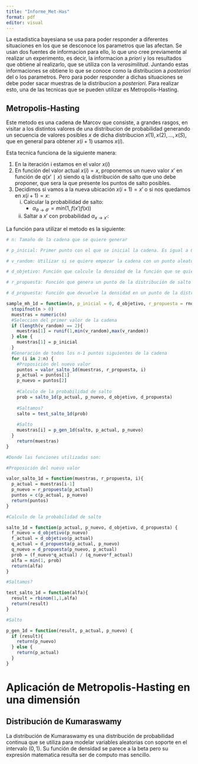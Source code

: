 ```yaml
---
title: "Informe_Met-Has"
format: pdf
editor: visual
---
```


La estadistica bayesiana se usa para poder responder a diferentes situaciones en los que se desconoce los parametros que las afectan. Se usan dos fuentes de informacion para ello, lo que uno cree previamente al realizar un experimento, es decir, la informacion a *priori* y los resultados que obtiene al realizarlo, que se utiliza con la *verosimilitud*. Juntando estas informaciones se obtiene lo que se conoce como la distribucion a *posteriori* del o los parametros. Pero para poder responder a dichas situaciones se debe poder sacar muestras de la distribucion a *posteriori*. Para realizar esto, una de las tecnicas que se pueden utilizar es Metropolis-Hasting.

## Metropolis-Hasting

Este metodo es una cadena de Marcov que consiste, a grandes rasgos, en visitar a los distintos valores de una distribucion de probabilidad generando un secuencia de valores posibles $x$ de dicha distribucion $x(1),x(2),…,x(S)$, que en general para obtener $x(i+1)$ usamos $x(i)$.

Esta tecnica funciona de la siguiente manera:

1.  En la iteración i estamos en el valor $x(i)$
2.  En función del valor actual $x(i)=x$, proponemos un nuevo valor $x′$ en función de $q(x′∣x)$ siendo q la distribución de salto que uno debe proponer, que sera la que presente los puntos de salto posibles.
3.  Decidimos si vamos a la nueva ubicación $x(i+1)=x′$ o si nos quedamos en $x(i+1)=x$:
    i.  Calcular la probabilidad de salto:
        -   $α_{θ→θ′} = min(1,f(x′)f(x))$
    ii. Saltar a $x′$ con probabilidad $α_{x→x′}$: 

\begin{center}
$x^{(i+1)} =
\begin{cases} 
x' \text{ con probabilidad } α_{θ→θ′}\\
x \text{  con probabilidad } α_{θ→θ′}
\end{cases}$
\end{center}

La función para utilizar el metodo es la siguiente:

```r
# n: Tamaño de la cadena que se quiere generar

# p_inicial: Primer punto con el que se inicial la cadena. Es igual a 0 por defecto.

# v_random: Utilizar si se quiere empezar la cadena con un punto aleatorio. Introducir un vector de dos numeros para obtener un numero aleatoria entre ellos dos.

# d_objetivo: Función que calcule la densidad de la función que se quiere muestrear.

# r_propuesta: Función que genera un punto de la distribución de salto con la media sin especificar. Por defecto, se utiliza una normal estandar.

# d_propuesta: Función que devuelve la densidad en un punto de la distribución de salto con la media sin especificar. Por defecto, se utiliza una normal estandar.

sample_mh_1d = function(n, p_inicial = 0, d_objetivo, r_propuesta = rnorm, d_propuesta = dnorm, v_random = NA){
  stopifnot(n > 0)
  muestras = numeric(n)
  #Seleccion del primer valor de la cadena
  if (length(v_random) == 2){
    muestras[1] = runif(1,min(v_random),max(v_random))
  } else {
    muestras[1] = p_inicial
  }
  #Generación de todos los n-1 puntos siguientes de la cadena
  for (i in 2:n) {
    #Proposición del nuevo valor
    puntos = valor_salto_1d(muestras, r_propuesta, i)
    p_actual = puntos[1]
    p_nuevo = puntos[2]
    
    #Calculo de la probabilidad de salto
    prob = salto_1d(p_actual, p_nuevo, d_objetivo, d_propuesta)
    
    #Saltamos?
    salto = test_salto_1d(prob)
    
    #Salto
    muestras[i] = p_gen_1d(salto, p_actual, p_nuevo)
  }
    return(muestras)
}

#Donde las funciones utilizadas son:

#Proposición del nuevo valor

valor_salto_1d = function(muestras, r_propuesta, i){
  p_actual = muestras[i-1]
  p_nuevo = r_propuesta(p_actual)
  puntos = c(p_actual, p_nuevo)
  return(puntos)
}

#Calculo de la probabilidad de salto

salto_1d = function(p_actual, p_nuevo, d_objetivo, d_propuesta) {
  f_nuevo = d_objetivo(p_nuevo)
  f_actual = d_objetivo(p_actual)
  q_actual = d_propuesta(p_actual, p_nuevo)
  q_nuevo = d_propuesta(p_nuevo, p_actual)
  prob = (f_nuevo*q_actual) / (q_nuevo*f_actual)
  alfa = min(1, prob)
  return(alfa)
}

#Saltamos?

test_salto_1d = function(alfa){
  result = rbinom(1,1,alfa)
  return(result)
}

#Salto

p_gen_1d = function(result, p_actual, p_nuevo) {
  if (result){
    return(p_nuevo)
  } else {
    return(p_actual)
  }
}
```


# Aplicación de Metropolis-Hasting en una dimensión

## Distribución de Kumaraswamy

La distribución de Kumaraswamy es una distribución de probabilidad continua que se utiliza para modelar variables aleatorias con soporte en el intervalo $(0,1)$. Su función de densidad se parece a la beta pero su expresión matematica resulta ser de computo mas sencillo. 

\begin{center}
$\begin{array}{lr}
p(x \mid a, b) = a b x ^ {a - 1} (1 - x ^ a)^{b - 1} & \text{con } a, b > 0
\end{array}$
\end{center}

